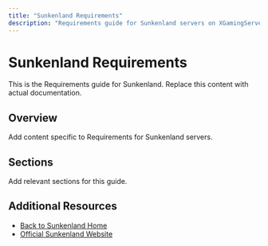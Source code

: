 ```yaml
---
title: "Sunkenland Requirements"
description: "Requirements guide for Sunkenland servers on XGamingServer"
---
```


# Sunkenland Requirements

This is the Requirements guide for Sunkenland. Replace this content with actual documentation.

## Overview

Add content specific to Requirements for Sunkenland servers.

## Sections

Add relevant sections for this guide.

## Additional Resources

- [Back to Sunkenland Home](./index)
- [Official Sunkenland Website](https://example.com)
